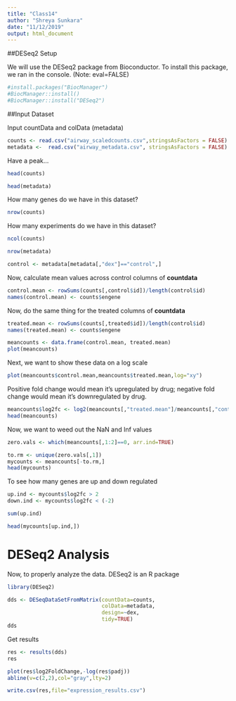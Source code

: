 ---
title: "Class14"
author: "Shreya Sunkara"
date: "11/12/2019"
output: html_document
---

##DESeq2 Setup

We will use the DESeq2 package from Bioconductor. To install this package, we ran in the console. (Note: eval=FALSE)

```{r eval=FALSE}
#install.packages("BiocManager")
#BiocManager::install()
#BiocManager::install("DESeq2")
```
##Input Dataset

Input countData and colData (metadata)

```{r}
counts <- read.csv("airway_scaledcounts.csv",stringsAsFactors = FALSE)
metadata <-  read.csv("airway_metadata.csv", stringsAsFactors = FALSE)
```
Have a peak...
```{r}
head(counts)
```
```{r}
head(metadata)
```

How many genes do we have in this dataset?
```{r}
nrow(counts)
```
How many experiments do we have in this dataset?
```{r}
ncol(counts)
```
```{r}
nrow(metadata)
```

```{r}
control <- metadata[metadata[,"dex"]=="control",]
```

Now, calculate mean values across control columns of **countdata**
```{r}
control.mean <- rowSums(counts[,control$id])/length(control$id)
names(control.mean) <- counts$engene
```
Now, do the same thing for the treated columns of **countdata**
```{r}
treated.mean <- rowSums(counts[,treated$id])/length(control$id)
names(treated.mean) <- counts$engene
```
```{r}
meancounts <- data.frame(control.mean, treated.mean)
plot(meancounts)
```

Next, we want to show these data on a log scale
```{r}
plot(meancounts$control.mean,meancounts$treated.mean,log="xy")
```
Positive fold change would mean it's upregulated by drug; negative fold change would mean it's downregulated by drug.
```{r}
meancounts$log2fc <- log2(meancounts[,"treated.mean"]/meancounts[,"control.mean"])
head(meancounts)
```
Now, we want to weed out the NaN and Inf values
```{r}
zero.vals <- which(meancounts[,1:2]==0, arr.ind=TRUE)

to.rm <- unique(zero.vals[,1])
mycounts <- meancounts[-to.rm,]
head(mycounts)
```
To see how many genes are up and down regulated
```{r}
up.ind <- mycounts$log2fc > 2
down.ind <- mycounts$log2fc < (-2)
```
```{r}
sum(up.ind)
```
```{r}
head(mycounts[up.ind,])
```
# DESeq2 Analysis
Now, to properly analyze the data. DESeq2 is an R package
```{r}
library(DESeq2)
```
```{r}
dds <- DESeqDataSetFromMatrix(countData=counts, 
                              colData=metadata, 
                              design=~dex, 
                              tidy=TRUE)
dds
```

Get results
```{r}
res <- results(dds)
res
```
```{r}
plot(res$log2FoldChange,-log(res$padj))
abline(v=c(2,2),col="gray",lty=2)

```
```{r}
write.csv(res,file="expression_results.csv")
```








